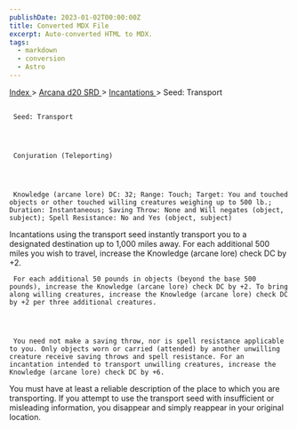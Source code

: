 ```yaml
---
publishDate: 2023-01-02T00:00:00Z
title: Converted MDX File
excerpt: Auto-converted HTML to MDX.
tags:
  - markdown
  - conversion
  - Astro
---
```







[
      Index
     ](-index)
     >
     [
      Arcana d20 SRD
     ](arcana-d20-srd-index)
     >
     [
      Incantations
     ](arcana-d20-srd-incantations-index)
     > Seed: Transport
    





## 
     Seed: Transport
    



     Conjuration (Teleporting)
    



     Knowledge (arcane lore) DC: 32; Range: Touch; Target: You and touched objects or other touched willing creatures weighing up to 500 lb.; Duration: Instantaneous; Saving Throw: None and Will negates (object, subject); Spell Resistance: No and Yes (object, subject)
Incantations using the transport seed instantly transport you to a designated destination up to 1,000 miles away. For each additional 500 miles you wish to travel, increase the Knowledge (arcane lore) check DC by +2.
    



     For each additional 50 pounds in objects (beyond the base 500 pounds), increase the Knowledge (arcane lore) check DC by +2. To bring along willing creatures, increase the Knowledge (arcane lore) check DC by +2 per three additional creatures.
    



     You need not make a saving throw, nor is spell resistance applicable to you. Only objects worn or carried (attended) by another unwilling creature receive saving throws and spell resistance. For an incantation intended to transport unwilling creatures, increase the Knowledge (arcane lore) check DC by +6.
You must have at least a reliable description of the place to which you are transporting. If you attempt to use the transport seed with insufficient or misleading information, you disappear and simply reappear in your original location.
    





